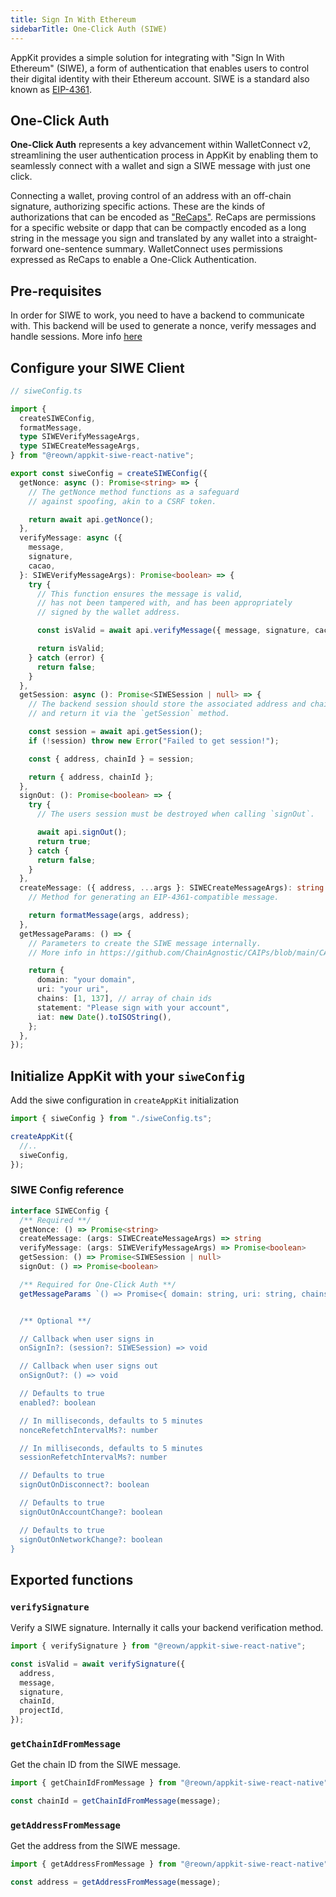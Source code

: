```yaml
---
title: Sign In With Ethereum
sidebarTitle: One-Click Auth (SIWE)
---
```


AppKit provides a simple solution for integrating with "Sign In With Ethereum" (SIWE), a form of authentication that enables users to control their digital identity with their Ethereum account.
SIWE is a standard also known as [EIP-4361](https://docs.login.xyz/general-information/siwe-overview/eip-4361).

## One-Click Auth

**One-Click Auth** represents a key advancement within WalletConnect v2, streamlining the user authentication process in AppKit by enabling them to seamlessly connect with a wallet and sign a SIWE message with just one click.

Connecting a wallet, proving control of an address with an off-chain signature, authorizing specific actions. These are the kinds of authorizations that can be encoded as ["ReCaps"](https://eips.ethereum.org/EIPS/eip-5573). ReCaps are permissions for a specific website or dapp that can be compactly encoded as a long string in the message you sign and translated by any wallet into a straight-forward one-sentence summary.
WalletConnect uses permissions expressed as ReCaps to enable a One-Click Authentication.

## Pre-requisites

In order for SIWE to work, you need to have a backend to communicate with. This backend will be used to generate a nonce, verify messages and handle sessions.
More info [here](https://docs.login.xyz/sign-in-with-ethereum/quickstart-guide/implement-the-backend)

## Configure your SIWE Client

```ts
// siweConfig.ts

import {
  createSIWEConfig,
  formatMessage,
  type SIWEVerifyMessageArgs,
  type SIWECreateMessageArgs,
} from "@reown/appkit-siwe-react-native";

export const siweConfig = createSIWEConfig({
  getNonce: async (): Promise<string> => {
    // The getNonce method functions as a safeguard
    // against spoofing, akin to a CSRF token.

    return await api.getNonce();
  },
  verifyMessage: async ({
    message,
    signature,
    cacao,
  }: SIWEVerifyMessageArgs): Promise<boolean> => {
    try {
      // This function ensures the message is valid,
      // has not been tampered with, and has been appropriately
      // signed by the wallet address.

      const isValid = await api.verifyMessage({ message, signature, cacao });

      return isValid;
    } catch (error) {
      return false;
    }
  },
  getSession: async (): Promise<SIWESession | null> => {
    // The backend session should store the associated address and chainId
    // and return it via the `getSession` method.

    const session = await api.getSession();
    if (!session) throw new Error("Failed to get session!");

    const { address, chainId } = session;

    return { address, chainId };
  },
  signOut: (): Promise<boolean> => {
    try {
      // The users session must be destroyed when calling `signOut`.

      await api.signOut();
      return true;
    } catch {
      return false;
    }
  },
  createMessage: ({ address, ...args }: SIWECreateMessageArgs): string => {
    // Method for generating an EIP-4361-compatible message.

    return formatMessage(args, address);
  },
  getMessageParams: () => {
    // Parameters to create the SIWE message internally.
    // More info in https://github.com/ChainAgnostic/CAIPs/blob/main/CAIPs/caip-222.method

    return {
      domain: "your domain",
      uri: "your uri",
      chains: [1, 137], // array of chain ids
      statement: "Please sign with your account",
      iat: new Date().toISOString(),
    };
  },
});
```

## Initialize AppKit with your `siweConfig`

Add the siwe configuration in `createAppKit` initialization

```ts {5}
import { siweConfig } from "./siweConfig.ts";

createAppKit({
  //..
  siweConfig,
});
```

### SIWE Config reference

```ts
interface SIWEConfig {
  /** Required **/
  getNonce: () => Promise<string>
  createMessage: (args: SIWECreateMessageArgs) => string
  verifyMessage: (args: SIWEVerifyMessageArgs) => Promise<boolean>
  getSession: () => Promise<SIWESession | null>
  signOut: () => Promise<boolean>

  /** Required for One-Click Auth **/
  getMessageParams `() => Promise<{ domain: string, uri: string, chains: number[], statement: string }>


  /** Optional **/

  // Callback when user signs in
  onSignIn?: (session?: SIWESession) => void

  // Callback when user signs out
  onSignOut?: () => void

  // Defaults to true
  enabled?: boolean

  // In milliseconds, defaults to 5 minutes
  nonceRefetchIntervalMs?: number

  // In milliseconds, defaults to 5 minutes
  sessionRefetchIntervalMs?: number

  // Defaults to true
  signOutOnDisconnect?: boolean

  // Defaults to true
  signOutOnAccountChange?: boolean

  // Defaults to true
  signOutOnNetworkChange?: boolean
}
```

## Exported functions

### `verifySignature`

Verify a SIWE signature. Internally it calls your backend verification method.

```ts
import { verifySignature } from "@reown/appkit-siwe-react-native";

const isValid = await verifySignature({
  address,
  message,
  signature,
  chainId,
  projectId,
});
```

### `getChainIdFromMessage`

Get the chain ID from the SIWE message.

```ts
import { getChainIdFromMessage } from "@reown/appkit-siwe-react-native";

const chainId = getChainIdFromMessage(message);
```

### `getAddressFromMessage`

Get the address from the SIWE message.

```ts
import { getAddressFromMessage } from "@reown/appkit-siwe-react-native";

const address = getAddressFromMessage(message);
```
